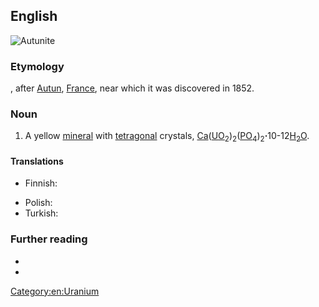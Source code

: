 ==English==
[[Image:Autunite carrière Les Oudots.jpg|thumb|Autunite]]
{{wikipedia}}

===Etymology===
{{suffix|en|Autun|ite}}, after [[w:Autun|Autun]], [[France]], near which it was discovered in 1852.

===Noun===
{{en-noun|~}}

# {{lb|en|mineral}} A yellow [[mineral]] with [[tetragonal]] crystals, [[calcium|Ca]]([[uranium|U]][[oxygen|O]]<sub>2</sub>)<sub>2</sub>([[phosphorus|P]]O<sub>4</sub>)<sub>2</sub>'''·'''10-12[[water|H<sub>2</sub>O]].

====Translations====
{{trans-top|mineral}}
* Finnish: {{t|fi|autuniitti}}
{{trans-mid}}
* Polish: {{t+|pl|autunit|m}}
* Turkish: {{t|tr|otinit}}
{{trans-bottom}}

===Further reading===
* {{R:WebMineral}}
* {{R:mindat}}

[[Category:en:Uranium]]